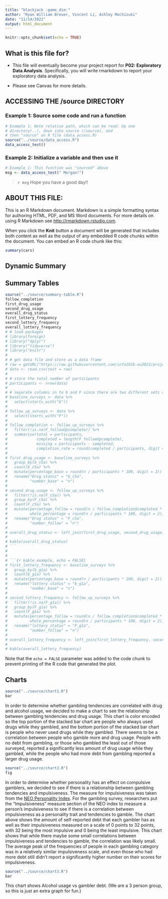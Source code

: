 ```yaml
---
title: "blackjack :game_die:"
author: "Ryan William Breuer, Vincent Li, Ashley Mochizuki"
date: "11/14/2022"
output: html_document
---
```


```r
knitr::opts_chunk$set(echo = TRUE)
```

## What is this file for?

* This file will eventually become your project report for **P02: Exploratory Data Analysis**. Specifically, you will write rmarkdown to report your exploratory data analysis.

* Please see Canvas for more details.

## ACCESSING THE /source DIRECTORY
### Example 1: Source some code and run a function
```r
# Example 1: Note relative path, which can be read: Up one
# directory(..), down into source (/source), and
# then "source" an R file (data_access.R)
source("../source/data_access.R")
data_access_test()
```

### Example 2: Initialize a variable and then use it
```r
# Example 1: This function was "sourced" above
msg <- data_access_test(" Morgan!")
```

> `r msg` Hope you have a good day!!

## ABOUT THIS FILE:

This is an R Markdown document. Markdown is a simple formatting syntax for authoring HTML, PDF, and MS Word documents. For more details on using R Markdown see <http://rmarkdown.rstudio.com>.

When you click the **Knit** button a document will be generated that includes both content as well as the output of any embedded R code chunks within the document. You can embed an R code chunk like this:

```r
summary(cars)
```
## Dynamic Summary



## Summary Tables

```r
source("../source/summary-table.R")
follow_completion
first_drug_usage
second_drug_usage
overall_drug_status
first_lottery_frequency
second_lottery_frequency
overall_lottery_frequency
# # load packages
# library(foreign)
# library("dplyr")
# library("tidyverse")
# library("knitr")
# 
# # get data file and store as a data frame
# raw = getURL("https://raw.githubusercontent.com/info201b-au2022/project-azukiplus/main/data/data.csv")
# data <- read.csv(text = raw)
# 
# # store the total number of participants
# participants <- nrow(data)
# 
# # separate columns in to b and F since there are two different sets of survey.
# baseline_surveys <- data %>%
#   select(starts_with("b"))
# 
# follow_up_surveys <- data %>%
#   select(starts_with("F"))
# 
# follow_completion <- follow_up_surveys %>%
#   filter(!is.na(F_followUpcomplete)) %>%
#   summarise(total = participants, 
#             completed = length(F_followUpcomplete), 
#             missing = participants - completed, 
#             completion_rate = round(completed / participants, digit = 4))
# 
# first_drug_usage <- baseline_surveys %>%
#   group_by(b_c5a) %>%
#   count(b_c5a) %>%
#   mutate(percentage_base = round(n / participants * 100, digit = 2)) %>% 
#   rename("Drug status" = "b_c5a",
#          "number_base" = "n")
# 
# second_drug_usage <- follow_up_surveys %>%
#   filter(!is.na(F_c5a)) %>%
#   group_by(F_c5a) %>%
#   count(F_c5a) %>%
#   mutate(percentage_follow = round(n / follow_completion$completed * 100, digit = 2), 
#          whole_percentage = round(n / participants * 100, digit = 2)) %>% 
#   rename("Drug status" = "F_c5a",
#          "number_follow" = "n")
# 
# overall_drug_status <- left_join(first_drug_usage, second_drug_usage, by = "Drug status")
# 
# kable(overall_drug_status)
# ```
# 
# 
# ```{r kable_example, echo = FALSE}
# first_lottery_frequency <- baseline_surveys %>%
#   group_by(b_g1a) %>%
#   count(b_g1a) %>%
#   mutate(percentage_base = round(n / participants * 100, digit = 2)) %>% 
#   rename("lottery status" = "b_g1a",
#          "number_base" = "n")
# 
# second_lottery_frequency <- follow_up_surveys %>%
#   filter(!is.na(F_g1a)) %>%
#   group_by(F_g1a) %>%
#   count(F_g1a) %>%
#   mutate(percentage_follow = round(n / follow_completion$completed * 100, digit = 2), 
#          whole_percentage = round(n / participants * 100, digit = 2)) %>% 
#   rename("lottery status" = "F_g1a",
#          "number_follow" = "n")
# 
# overall_lottery_frequency <- left_join(first_lottery_frequency, second_lottery_frequency, by = "lottery status")
# 
# kable(overall_lottery_frequency)
```

Note that the `echo = FALSE` parameter was added to the code chunk to prevent printing of the R code that generated the plot.

## Charts
```r
source("../source/chart1.R")
bar
```
In order to determine whether gambling tendencies are correlated with drug and alcohol usage, we decided to make a chart to see the relationship 
between gambling tendencies and drug usage. This chart is color encoded so the top portion of the stacked bar chart are people who always used drugs 
while they gambled, and the bottom portion of the stacked bar chart is people who never used drugs while they gambled. There seems to be a 
correlation between people who gamble more and drug usage. People with no debt from gambling, or those who gambled the least out of those surveyed, 
reported a significantly less amount of drug usage while they gambled, while the people who had more debt from gambling reported a larger drug usage.


```r
source("../source/chart2.R")
fig
```
In order to determine whether personality has an effect on compulsive gamblers, we decided to see if there is a relationship between
gambling tendencies and impulsiveness. The measure for impulsiveness was taken from the [NEO Personality 
Index](https://psycnet.apa.org/record/2008-14475-009). For the gambling survey, researchers put the "Impulsiveness" measure section of the NEO index 
to measure a person's impulsiveness to see if there is a correlation between impulsiveness as a personality trait and 
tendencies to gamble. The chart above shows the amount of self-reported debt that each gambler has as well as their impulsiveness measured
on a scale of 0 points to 32 points, with 32 being the most impulsive and 0 being the least impulsive. This chart shows that while there 
maybe some small correlations between impulsiveness and tendencies to gamble, the correlation was likely small. The average peak of 
the frequencies of people in each gambling category was in a relatively similar impulsiveness scale, and even those who had more debt
still didn't report a significantly higher number on their scores for impulsiveness.


```r
source("../source/chart3.R")
bar
```
This chart shows Alcohol usage vs gambler debt. (We are a 3 person group, so this is just an extra graph for fun.)